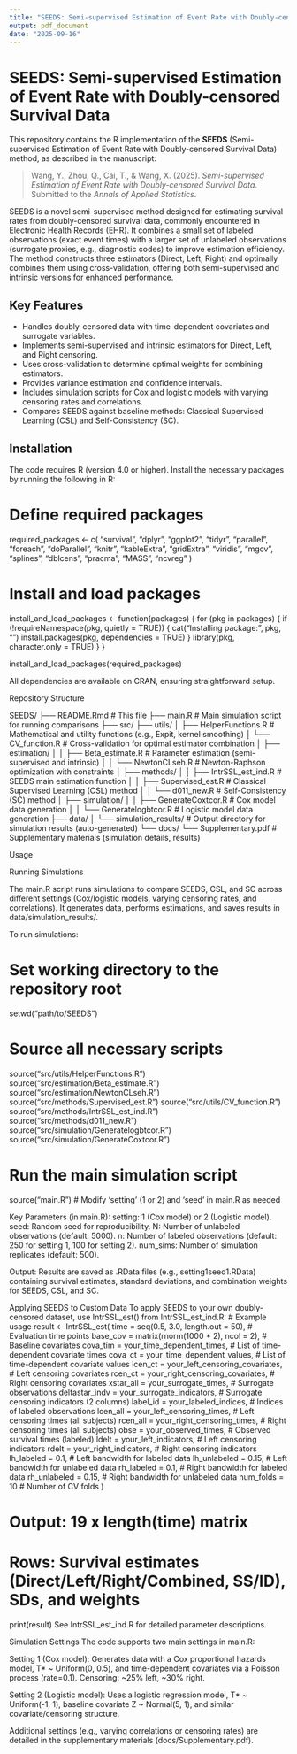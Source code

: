 ```yaml
---
title: "SEEDS: Semi-supervised Estimation of Event Rate with Doubly-censored Survival Data"
output: pdf_document
date: "2025-09-16"
---
```


# SEEDS: Semi-supervised Estimation of Event Rate with Doubly-censored Survival Data

This repository contains the R implementation of the **SEEDS** (Semi-supervised Estimation of Event Rate with Doubly-censored Survival Data) method, as described in the manuscript:

> Wang, Y., Zhou, Q., Cai, T., & Wang, X. (2025). *Semi-supervised Estimation of Event Rate with Doubly-censored Survival Data*. Submitted to the *Annals of Applied Statistics*.

SEEDS is a novel semi-supervised method designed for estimating survival rates from doubly-censored survival data, commonly encountered in Electronic Health Records (EHR). It combines a small set of labeled observations (exact event times) with a larger set of unlabeled observations (surrogate proxies, e.g., diagnostic codes) to improve estimation efficiency. The method constructs three estimators (Direct, Left, Right) and optimally combines them using cross-validation, offering both semi-supervised and intrinsic versions for enhanced performance.

## Key Features
- Handles doubly-censored data with time-dependent covariates and surrogate variables.
- Implements semi-supervised and intrinsic estimators for Direct, Left, and Right censoring.
- Uses cross-validation to determine optimal weights for combining estimators.
- Provides variance estimation and confidence intervals.
- Includes simulation scripts for Cox and logistic models with varying censoring rates and correlations.
- Compares SEEDS against baseline methods: Classical Supervised Learning (CSL) and Self-Consistency (SC).

## Installation

The code requires R (version 4.0 or higher). Install the necessary packages by running the following in R:

# Define required packages
required_packages <- c(
  "survival", "dplyr", "ggplot2", "tidyr", "parallel", 
  "foreach", "doParallel", "knitr", "kableExtra", "gridExtra", 
  "viridis", "mgcv", "splines", "dblcens", "pracma", "MASS",
  "ncvreg"
)

# Install and load packages
install_and_load_packages <- function(packages) {
  for (pkg in packages) {
    if (!requireNamespace(pkg, quietly = TRUE)) {
      cat("Installing package:", pkg, "\n")
      install.packages(pkg, dependencies = TRUE)
    }
    library(pkg, character.only = TRUE)
  }
}

install_and_load_packages(required_packages)

All dependencies are available on CRAN, ensuring straightforward setup.

Repository Structure

SEEDS/
├── README.Rmd                 # This file
├── main.R                     # Main simulation script for running comparisons
├── src/
    ├── utils/
    │   ├── HelperFunctions.R  # Mathematical and utility functions (e.g., Expit, kernel smoothing)
    │   └── CV_function.R      # Cross-validation for optimal estimator combination
│   ├── estimation/
│   │   ├── Beta_estimate.R    # Parameter estimation (semi-supervised and intrinsic)
│   │   └── NewtonCLseh.R      # Newton-Raphson optimization with constraints
│   ├── methods/
│   │   ├── IntrSSL_est_ind.R  # SEEDS main estimation function
│   │   ├── Supervised_est.R   # Classical Supervised Learning (CSL) method
│   │   └── d011_new.R         # Self-Consistency (SC) method
│   ├── simulation/
│   │   ├── GenerateCoxtcor.R  # Cox model data generation
│   │   └── Generatelogbtcor.R # Logistic model data generation
├── data/
│   └── simulation_results/    # Output directory for simulation results (auto-generated)
└── docs/
    └── Supplementary.pdf      # Supplementary materials (simulation details, results)

Usage

Running Simulations

The main.R script runs simulations to compare SEEDS, CSL, and SC across different settings (Cox/logistic models, varying censoring rates, and correlations). It generates data, performs estimations, and saves results in data/simulation_results/.

To run simulations:

# Set working directory to the repository root
setwd("path/to/SEEDS")

# Source all necessary scripts
source("src/utils/HelperFunctions.R")
source("src/estimation/Beta_estimate.R")
source("src/estimation/NewtonCLseh.R")
source("src/methods/Supervised_est.R")
source("src/utils/CV_function.R")
source("src/methods/IntrSSL_est_ind.R")
source("src/methods/d011_new.R")
source("src/simulation/Generatelogbtcor.R")
source("src/simulation/GenerateCoxtcor.R")

# Run the main simulation script
source("main.R")  # Modify 'setting' (1 or 2) and 'seed' in main.R as needed

Key Parameters (in main.R):
setting: 1 (Cox model) or 2 (Logistic model).
seed: Random seed for reproducibility.
N: Number of unlabeled observations (default: 5000).
n: Number of labeled observations (default: 250 for setting 1, 100 for setting 2).
num_sims: Number of simulation replicates (default: 500).

Output: Results are saved as .RData files (e.g., setting1seed1.RData) containing survival estimates, standard deviations, and combination weights for SEEDS, CSL, and SC.


Applying SEEDS to Custom Data
To apply SEEDS to your own doubly-censored dataset, use IntrSSL_est() from IntrSSL_est_ind.R:
# Example usage
result <- IntrSSL_est(
  time = seq(0.5, 3.0, length.out = 50),  # Evaluation time points
  base_cov = matrix(rnorm(1000 * 2), ncol = 2),  # Baseline covariates
  cova_tim = your_time_dependent_times,  # List of time-dependent covariate times
  cova_ct = your_time_dependent_values,  # List of time-dependent covariate values
  lcen_ct = your_left_censoring_covariates,  # Left censoring covariates
  rcen_ct = your_right_censoring_covariates,  # Right censoring covariates
  xstar_all = your_surrogate_times,  # Surrogate observations
  deltastar_indv = your_surrogate_indicators,  # Surrogate censoring indicators (2 columns)
  label_id = your_labeled_indices,  # Indices of labeled observations
  lcen_all = your_left_censoring_times,  # Left censoring times (all subjects)
  rcen_all = your_right_censoring_times,  # Right censoring times (all subjects)
  obse = your_observed_times,  # Observed survival times (labeled)
  ldelt = your_left_indicators,  # Left censoring indicators
  rdelt = your_right_indicators,  # Right censoring indicators
  lh_labeled = 0.1,  # Left bandwidth for labeled data
  lh_unlabeled = 0.15,  # Left bandwidth for unlabeled data
  rh_labeled = 0.1,  # Right bandwidth for labeled data
  rh_unlabeled = 0.15,  # Right bandwidth for unlabeled data
  num_folds = 10  # Number of CV folds
)

# Output: 19 x length(time) matrix
# Rows: Survival estimates (Direct/Left/Right/Combined, SS/ID), SDs, and weights
print(result)
See IntrSSL_est_ind.R for detailed parameter descriptions.

Simulation Settings
The code supports two main settings in main.R:

Setting 1 (Cox model): Generates data with a Cox proportional hazards model, T* ~ Uniform(0, 0.5), and time-dependent covariates via a Poisson process (rate=0.1). Censoring: ~25% left, ~30% right.

Setting 2 (Logistic model): Uses a logistic regression model, T* ~ Uniform(-1, 1), baseline covariate Z ~ Normal(5, 1), and similar covariate/censoring structure.

Additional settings (e.g., varying correlations or censoring rates) are detailed in the supplementary materials (docs/Supplementary.pdf).



